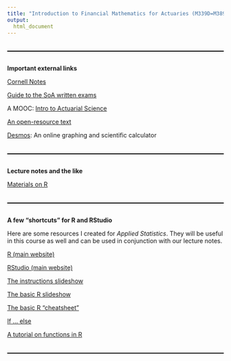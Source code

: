 ```yaml
---
title: "Introduction to Financial Mathematics for Actuaries (M339D=M389D)"
output: 
  html_document
---
```


<style>
  hr {
      position: relative; 
            top: 20px; 
            border: none; 
            height: 2px; 
            background: black; 
            margin-bottom: 50px; 
  }
</style>

---

**Important external links**

[Cornell Notes](http://lsc.cornell.edu/how-to-study/taking-notes/cornell-note-taking-system/)

[Guide to the SoA written exams](https://www.soa.org/globalassets/assets/files/edu/edu-guide-to-written-exam.pdf) 

A MOOC: [Intro to Actuarial Science](https://www.edx.org/course/introduction-actuarial-science-anux-anu-actuarialx-1)

[An open-resource text](https://diginole.lib.fsu.edu/islandora/object/fsu:717221)

[Desmos](https://www.desmos.com/): An online graphing and scientific calculator

---

**Lecture notes and the like**

[Materials on R](https://mcudina.github.io/rbook/)

---

**A few "shortcuts" for R and RStudio**

Here are some resources I created for *Applied Statistics*. They will be useful in this course as well and can be used in conjunction with our lecture notes. 

[R (main website)](https://www.r-project.org/)

[RStudio (main website)](https://rstudio.com/)

[The instructions slideshow](instructions/m358k-R-instructions.html)

[The basic R slideshow](instructions/m358k-basic-R.html)

[The basic R "cheatsheet"](https://raw.githubusercontent.com/rstudio/cheatsheets/master/base-r.pdf)

[If ... else](https://www.datamentor.io/r-programming/if-else-statement/)

[A tutorial on functions in R](https://www.tutorialspoint.com/r/r_functions.htm)

---

<!--
**Class 1: August 22nd**<br>
Orientation. <br>

[A role model](pics/bilbo.jpeg)

[First-Day Handout](syllabus/syllabus-55365.pdf)

[Another version of the day-by-day schedule](syllabus/m339d-day-by-day.pdf)

[Funny](http://books.google.com/books?id=8FgF3dOoUVsC&lpg=PA49&ots=UU208Gu6pv&dq=pigg%20vioos&pg=PA49#v=onepage&q=pigg%20vioos&f=false)

[Class notes](notes/m339d-aug-22-2022.pdf): On the prerequisite material. 

---

**Class 2: August 24th**<br>
Setting up R and RStudio. Basics of R: Arithmetic. Vectors. <br>

[Console printout](notes/console.txt)

[Homework #1](hw/m339d-hw1-prereq.pdf) -- **due on Tuesday, September 6th**

---

**Class 3: August 26th**<br>
R-scripts and R-notebooks.<br> 

[The R-script from class](code/first-script.R)

[The R-notebook from class](code/first-notebook.Rmd)

[Problem Set #1](code/m339d-ps1.Rmd)

[Problem Set #1](code/m339d-ps1-in-class.Rmd): Solutions from class

---

**Class 4: August 29th**<br>
Data. <br>

[Duke gpa](data/gpa.csv) - courtesy of OpenCourse Statistics

[The R-notebook for class](code/m339d-gpa-probs.Rmd)

[The R-notebook from class](code/m339d-gpa-solns.Rmd)

---

**Class 5: August 31st**<br>
Functions in R. `If ... else` in R. `For` loops.<br> 

[The R-script from class](code/ftions-ifelse.R)

Background. 

[Lecture One](lectures/m339d-lecture-one-background.pdf): Background.

Prerequisite review. 

[Problem Set #2](problem-sets/m339d-ps2-prereq.pdf): **Problems**

[Problem Set #2](problem-sets/m339d-ps2-prereq-solns.pdf): **Solutions**

[Class notes](notes/m339d-aug-31-2022.pdf) 

---

**Class 6: September 2nd**<br>
Standing assumptions and conventions. Risky assets. Transaction costs. <br>

[Class notes](notes/m339d-sept-02-2022.pdf) 

[Lecture Two](lectures/m339d-lecture-two-transaction-costs.pdf): Transaction Costs

[Lecture Three](lectures/m339d-lecture-three-standing-assumptions-conventions.pdf): Standing Assumptions and conventions

[More class notes](notes/m339d-jan-25-2021.pdf) 

[Homework #2](hw/m339d-hw2-cov.pdf) -- **due on Monday, September 12th**

---

**Class 7: September 7th**<br>
Historical returns of stocks.<br>

[Class notes](notes/m339d-sept-07-2022.pdf) 

[Yahoo! Finance](https://finance.yahoo.com)

[The R-notebook for class](code/m339d-msft-probs.Rmd)

[The R-notebook from class](code/m339d-msft-solns.Rmd)

[Project #1](projects/m339d-project1-probs.pdf) -- **due on September 16th, 2022**

[Project #1](code/m339d-project1-probs.Rmd) - this is the Rmd file which you are more than welcome to use to neatly complete your project 

[Homework #1](hw/m339d-hw1-prereq-solns.pdf) -- **solutions**

---

**Class 8: September 9th**<br>
Outright purchase. Short sales.<br>

[Investopedia](https://www.investopedia.com/ask/answers/05/marginaccountshortsell.asp): On margin accounts for short sales

[The R-notebook from class](code/m339d-project1-probs-rule-i.Rmd)

---

**Class 9: September 12th**<br>
Expected return of a portfolio.<br>

[Problem](problem-sets/m339d-ifm-exp-return.pdf)

[Class notes](notes/m339d-sept-12-2022.pdf) 

[Homework #2](hw/m339d-hw2-cov-solns.pdf) -- **solutions**

---

**Class 10: September 14th**<br>
Volatility of a portfolio. Diversification. Market indices. <br>

[Problems](problem-sets/m339d-vol.pdf)

[Class notes](notes/m339d-sept-14-2022.pdf) 

[Wikipedia](https://en.wikipedia.org/wiki/Stock_market_index): Stock market index

---

**Class 11: September 16th**<br>
Feasible sets. Efficient portfolios. Effect of correlation. <br>

[Problems](problem-sets/m339w-vol.pdf)

[Class notes](notes/m339d-sept-16-2022.pdf) 

[Mathematica demonstration](http://demonstrations.wolfram.com/TwoAssetMarkowitzFeasibleSet/): A Two-Asset Markowitz Feasible Set 

[Mathematica demonstration](http://demonstrations.wolfram.com/ThreeAssetEfficientFrontier/): A Three-Asset Feasible Set and Efficient Frontier 

[Problem](problem-sets/m339d-ifm-efficient.pdf)

[September survey](surveys/m339d-sept-survey.docx)

---

**Class 12: September 19th**<br>
Sharpe ratio.<br>

[Class notes](notes/m339d-sept-19-2022.pdf) 

[Problem](problem-sets/m339d-ifm-sharpe.pdf)

---

**Class 13: September 21st**<br>
The Capital Asset Pricing Model (CAPM).<br>

[Class notes](notes/m339d-sept-21-2022.pdf) 

[Problem packet](problem-sets/m339d-required-returns.pdf)

[Homework #3](hw/m339d-hw3-intro-corp-finance.pdf) -- **due on Monday, October 3rd**

---

**Class 14: September 23rd**<br>
Payoff and profit curves. Long/short positions.<br>

[Class notes](notes/m339d-sept-23-2022.pdf) 

[Time plots in `R`](https://www.geeksforgeeks.org/draw-multiple-time-series-in-same-plot-in-r/)

[Project #2](projects/m339d-project2-probs.pdf) -- **due on Friday, October 7th, 2022**

[Project #2](projects/m339d-project2-probs.Rmd) - this is the Rmd file which you are more than welcome to use to neatly complete your project 

---

**Class 15: September 26th**<br>
Basic risk management. Forward contracts.<br>

[Class notes](notes/m339d-sept-26-2022.pdf) 

[Homework #4](hw/m339d-hw4-corp-finance.pdf) -- **due on Monday, October 10th**

[Project #3](projects/m339d-project3-probs.pdf) -- **due on Friday, October 21st, 2022**

[Project #3](projects/m339d-project3-probs.Rmd) - this is the Rmd file which you are more than welcome to use to neatly complete your project 

---

**Class 16: September 28th**<br>
Hedging using forward contracts.<br>

[Class notes](notes/m339d-sept-28-2022.pdf) 

---

**Class 17: September 30th**<br>
European call options.<br>

[Class notes](notes/m339d-sept-30-2022.pdf) 

---

**Class 18: October 3rd**<br>
European put options. Moneyness.<br>

[Class notes](notes/m339d-oct-03-2022.pdf) 

[Homework #3](hw/m339d-hw3-intro-corp-finance-solns.pdf) -- **solutions**

---

**Class 19: October 5th**<br>
Finite probability spaces [revisited].<br>

[Class notes](notes/m339d-oct-05-2022.pdf) 

---

**Class 20: October 7th**<br>
Arbitrage portfolios. Law of the Unique Price. Replicating portfolios.<br>

[Class notes](notes/m339d-oct-07-2022.pdf) 

---

**Class 21: October 10th**<br>
Put-call parity.<br>

[Class notes](notes/m339d-oct-10-2022.pdf) 

[Problem Set #3](problem-sets/m339d-ps3-forwards-calls-puts.pdf): **Problems**

[Problem Set #3](problem-sets/m339d-ps3-forwards-calls-puts-solns.pdf): **Solutions**

[Problem packet](problem-sets/m339d-parity-no-div.pdf)

[In-Term One](exams/m339d-one-topics.pdf): Topics

[Practice for In-Term One](exams/m339d-one-sample-probs.pdf) -- **problems** 

[Practice for In-Term One](exams/m339d-one-sample-solns.pdf) -- **solutions** 

[Homework #4](hw/m339d-hw4-corp-finance-solns.pdf) -- **solutions**

---

**Class 22: October 12th**<br>
Random number generation.<br>

[Class notes](notes/m339d-oct-12-2022.pdf) 

[Problem Set #4](problem-sets/m339d-ps4-forwards-calls.pdf): **Problems**

[Problem Set #4](problem-sets/m339d-ps4-forwards-calls-solns.pdf): **Solutions**

[Wikipedia](https://en.wikipedia.org/wiki/Random_number_generation): Random number generation

[Wikipedia](https://en.wikipedia.org/wiki/Mersenne_Twister): Mersenne twister

[An atmospheric RNG](https://www.random.org/)

---

**Class 23: October 14th**<br>
The Strong Law of Large Numbers. Monte Carlo simulation.<br>

[Class notes](notes/m339d-oct-14-2022.pdf) 

[Problem Set #5](problem-sets/m339d-ps5-mc.Rmd)

[Problem Set #5](problem-sets/m339d-ps5-mc-solns.Rmd): **Solutions**

---

**Class 24: October 17th**<br>
The binomial asset-pricing model.<br>

[Class notes](notes/m339d-oct-17-2022.pdf) 

---

**Class 25: October 19th**<br>
Binomial option pricing: Pricing by replication. <br>

[Problem Set #6](problem-sets/m339d-ps6-bin-pricing.pdf): **Problems**

[Problem Set #6](problem-sets/m339d-ps6-bin-pricing-solns.pdf): **Solutions**


<!--
[Lecture Sixteen](lectures/m339d-lecture-16-binomial-asset-pricing.pdf): The binomial asset-pricing model.

[Class notes](notes/m339d-oct-19-2022.pdf) 

---

**Class 26: October 21st**<br>
Binomial option pricing: Risk-neutral probability. <br>

[Class notes](notes/m339d-oct-21-2022.pdf) 

---

**Class 27: October 24th**<br>
<span style="color: red;">**In-Term One**</span><br>

[In-Term One](exams/m339d-one-solns.pdf) -- **solutions** 

[Homework #5](hw/m339d-hw5-parity.pdf) -- **due on Monday, October 31st**

---

**Class 28: October 26th**<br>
Binomial option pricing: Two periods.

[Class notes](notes/m339d-oct-26-2022.pdf) 

[Problem Set #7](problem-sets/m339d-ps7-two-periods-probs.pdf): **Problems**

[Problem Set #7](problem-sets/m339d-ps7-two-periods-solns.pdf): **Solutions**

---

**Class 29: October 28th**<br>
Multiple binomial periods. <br>

[Class notes](notes/m339d-oct-28-2022.pdf) 

---

**Class 30: October 31st**<br>
Monte Carlo for binomial option pricing. <br>

[Class notes](notes/m339d-oct-31-2022.pdf) 

[Problem Set #8](problem-sets/m339d-ps8-binomial-mc-probs.Rmd)

[Homework #5](hw/m339d-hw5-parity-solns.pdf) -- **solutions**

[Homework #6](hw/m339d-hw6-one-period.pdf) -- **due on Monday, November 7th**

[Project #4](projects/m339d-project4.pdf) -- **due on November 11th, 2022**

[Project #4](projects/m339d-project4-probs.Rmd) - this is the Rmd file which you are more than welcome to use to neatly complete your project 

---

**Class 31: November 2nd**<br>
The normal approximation to the binomial. <br>

[Standard normal table](notes/std-normal-table.pdf)

[Open Intro Stats Video](https://youtu.be/VvksxAZAlrQ): The normal approximation to the binomial. 

[Problem Set #9](problem-sets/m339d-ps9-dML.pdf): **Problems**

[Problem Set #9](problem-sets/m339d-ps9-dML-solns.pdf): **Solutions**

[Class notes](notes/m339d-nov-02-2022.pdf) 

[Problem Set #8](problem-sets/m339d-ps8-binomial-mc-probs-in-class.Rmd): In Class 

[In-Term Two](exams/m339d-two-topics.pdf): Topics

[Practice for In-Term Two](exams/m339d-two-sample-probs.pdf): Problems

[Practice for In-Term Two](exams/m339d-two-sample-solns.pdf): Solutions

---

**Class 32: November 4th**<br>
The simple random walk. <br>

[Class notes](notes/m339d-nov-04-2022.pdf) 

[Lecture note](lectures/simple-random-walks.pdf)

---

**Class 33: November 7th**<br>
Scaled random walks. <br>

[Mathematica Code](code/m339d-binomial-tree-limit.nb): Binomial model limit 

[Homework #6](hw/m339d-hw6-one-period-solns.pdf) -- **solutions**

[Homework #7](hw/m339d-hw7-binom.pdf) -- **due on Monday, November 14th**

---

**Class 34: November 9th**<br>
<span style="color: red;">**In-Term Two**</span><br>

[In-Term Two](exams/m339d-two-solns.pdf) -- **solutions** 

---

**Class 35: November 11th**<br>
The limiting behavior of stock prices. <br>

[Class notes](notes/m339d-nov-11-2022.pdf) 

---

**Class 36: November 14th**<br>
The Black-Scholes pricing formula.<br>

[Class notes](notes/m339d-nov-14-2022.pdf) 

[Problem Set #10](problem-sets/m339d-ps10-BS.pdf): **Problems**

<!--
[Problem Set #10](problem-sets/m339d-ps10-BS-solns.pdf): **Solutions**

[Problem](problem-sets/mfe-sp2007-p8.pdf)

[Homework #7](hw/m339d-hw7-binom-solns.pdf) -- **solutions**

---

**Class 37: November 16th**<br>
Monte Carlo with Black-Scholes pricing. <br>

[Class notes](notes/m339d-nov-16-2022.pdf) 

[Problem Set #11](problem-sets/m339d-ps11-BS-mc.Rmd)

[Homework #8](hw/m339d-hw8-BS.pdf) -- **due on Wednesday, November 30th**

[Project #5](projects/m339d-project5-probs.pdf) -- **due on December 2nd, 2022**

[Project #5](projects/m339d-project5-probs.Rmd) - this is the Rmd file which you are more than welcome to use to neatly complete your project 

---

**Class 38: November 18th**<br>
Delta-hedging. <br>

[Problem](problem-sets/m339d-ifm-delta.pdf)

[Problem](problem-sets/m339d-ifm-delta-hedge.pdf)

[Class notes](notes/m339d-nov-18-2022.pdf) 

[Problem Set #11](problem-sets/m339d-ps11-BS-mc-in-class.Rmd) - **the partial solution**

---

**Class 39: November 28th**<br>
Implied volatility. <br>

[Problem](problem-sets/m339d-ifm-impl-vol.pdf)

[Problem Set #11](problem-sets/m339d-ps11-BS-mc-in-class-contd.Rmd) - **the complete solution**

[Class notes](notes/m339d-nov-28-2022.pdf) 

[In-Term Three](exams/m339d-three-topics.pdf): Topics

[Practice for In-Term Three](exams/m339d-three-sample.pdf) -- **problems** 

[Practice for In-Term Three](exams/m339d-three-sample-solns.pdf) -- **solutions** 

---

**Class 40: November 30th**<br>
Problem-solving session. <br>

[Class notes](notes/m339d-nov-30-2022.pdf) 

[Homework #8](hw/m339d-hw8-BS-solns.pdf) -- **solutions**

---

**Class 41: December 2nd**<br>
Problem-solving session. <br>

[Class notes](notes/m339d-delta-hedging.pdf) 

---

**Class 42: December 5th**<br>
<span style="color: red;">**In-Term Three**</span><br>

[In-Term Three](exams/m339d-three-solns.pdf) -- **solutions**

---

[The Final Exam](exams/m339d-final-topics.pdf): Topics

[Delta-Hedging Practice](exams/m339d-final-practice.pdf) -- **problems** 

[Delta-Hedging Practice](exams/m339d-final-practice-solns.pdf) -- **solutions** 

<!--

[Quiz #1](quizzes/m339d-quiz-one.pdf) -- **due on Friday, January 21st** 

---

[Quiz #1](quizzes/m339d-quiz-one-solns.pdf) -- **solutions** 

[Quiz #2](quizzes/m339d-quiz-two.pdf) -- due on **Monday, January 24th**

---

Outright purchase. Short sales. Discrete-dividend-paying stocks. <br>

[Class notes](notes/m339d-jan-24-2022.pdf): Outright purchase. Short sales. Discrete-dividend-paying stocks. 

[Quiz #2](quizzes/m339d-quiz-two-solns.pdf) -- **solutions**

[Quiz #3](quizzes/m339d-quiz-three.pdf) -- **due on Wednesday, January 26th**

---

Foreign currencies.<br>

[Class notes](notes/m339d-jan-26-2022.pdf): Outright purchase of stocks. Foreign currencies. 

[Quiz #3](quizzes/m339d-quiz-three-solns.pdf) -- **solutions**

[Quiz #4](quizzes/m339d-quiz4.pdf) -- **due on Monday, January 31st**

---

Continuous dividends. Market indices. <br>

[Class notes](notes/m339d-jan-28-2022.pdf): 
Continuous-dividend-paying stocks.

[Problem Set #3](problem-sets/m339d-ps-three-cont-div.pdf): **Problems**

[Problem Set #3](problem-sets/m339d-ps-three-cont-div-solns.pdf): **Solutions**

[Quiz #5](quizzes/m339d-quiz5-cont-div.pdf) -- **due on Wednesday, February 2nd**

[Homework #1](hw/m339d-hw-one-prereq-trans-costs-solns.pdf) -- **solutions**

[Homework #2](hw/m339d-hw2-prereq.pdf) -- **due on Friday, February 4th**

---

Static portfolios.<br>

[Class notes](notes/m339d-jan-31-2022.pdf): Static portfolios. Initial cost. Payoff. Profit.

[Quiz #4](quizzes/m339d-quiz4-solns.pdf) -- **solutions**

---

Static portfolios [cont'd]. Payoff and profit curves. Long/short positions. <br>

[Class notes](notes/m339d-feb-02-2022.pdf): Static portfolios [cont'd].

[Quiz #5](quizzes/m339d-quiz5-cont-div-solns.pdf) -- **solutions**

---

More on short sales.<br>

[Class notes](notes/m339d-feb-10-2021.pdf): Short sales. 

[Problem Set #4](problem-sets/m339d-ps-four-short-sales.pdf): **Problems**

[Problem Set #4](problem-sets/m339d-ps-four-short-sales-solns.pdf): **Solutions**

[Homework #2](hw/m339d-hw2-prereq-solns.pdf) -- **solutions**

[Quiz #6](quizzes/m339d-quiz6-trans-short-sales.pdf) -- **due on Monday, February 7th**

[Homework #3](hw/m339d-hw3.pdf) -- **due on Friday, February 11th**

---

Fully-leveraged purchase. Basic risk management. Forward contracts.<br>

[Class notes](notes/m339d-feb-07-2022.pdf): Fully-leveraged purchase. Basic risk management. Forwards.

[Lecture Four](lectures/m339d-lecture-four-payoff-profit.pdf): Initial cost, payoff and profit (the simplest case).

[Wikipedia](http://en.wikipedia.org/wiki/Hedge_(finance)): Hedging

[Lecture Five](lectures/m339d-lecture-five-basic-risk-management-forwards.pdf): Basic risk management. Forwards.

[Quiz #6](quizzes/m339d-quiz6-trans-short-sales-solns.pdf) -- **solutions**

[Quiz #7](quizzes/m339d-quiz7-leveraging.pdf) -- **due on Wednesday, February 9th**

[Quiz #8](quizzes/m339d-quiz8-two-assets.pdf) -- **due on Monday, February 14th**

---

[Problem Set #5](problem-sets/m339d-ps-five-yuri-one.pdf): **Problems**

[Problem Set #5](problem-sets/m339d-ps-five-yuri-one-solns.pdf): **Solutions**

[Problem Set #6](problem-sets/m339d-ps-six-yuri-two.pdf): **Problems**

[Problem Set #6](problem-sets/m339d-ps-six-yuri-two-solns.pdf): **Solutions**

---

Hedging using forward contracts.<br>

[Class notes](notes/m339d-feb-09-2022.pdf): More on forwards.

[Additional class notes](notes/m339d-extra-forward-hedging.pdf): User/buyer of goods hedging using a forward.

[Problem Set #7](problem-sets/m339d-ps-seven-forwards-hedging.pdf): **Problems**

[Problem Set #7](problem-sets/m339d-ps-seven-forwards-hedging-solns.pdf): **Solutions**

[Quiz #7](quizzes/m339d-quiz7-leveraging-solns.pdf) -- **solutions**

[Quiz #9](quizzes/m339d-quiz9-forwards.pdf) -- **due on Wednesday, February 16th**

---

European call options.<br>

[Lecture Six](lectures/m339d-lecture-six-European-calls.pdf): European call options.

[Class notes](notes/m339d-feb-11-2022.pdf): European calls. 

[Homework #3](hw/m339d-hw3-solns.pdf) -- **solutions**

---

Caps. Covered option writing. European put options.<br>

[Lecture Seven](lectures/m339d-lecture-seven-puts.pdf): European put options. Moneyness.

[Class notes](notes/m339d-feb-14-2022.pdf): Covered/naked option writing. European put options.

[Quiz #8](quizzes/m339d-quiz8-two-assets-solns.pdf) -- **solutions**

[Quiz #10](quizzes/m339d-quiz10-calls.pdf) -- **due on Monday, February 28th**

[Homework #4](hw/m339d-hw4-forwards-calls.pdf) -- **due on Friday, March 4th**

---

Floors. Covered puts. Moneyness. American and Bermudan options.<br>

[Class notes](notes/m339d-feb-16-2022.pdf): European put options [review]. Floors. Covered puts. Moneyness. American and Bermudan options.

[Problem Set #8](problem-sets/m339d-ps-eight-forwards-calls-puts-probs.pdf): **Problems**

[Problem Set #8](problem-sets/m339d-ps-eight-forwards-calls-puts-solns.pdf): **Solutions**

**Suggested problems:** Sample SoA problems (IFM exam: Derivatives: Intro): \#12, \#26, \#35, \#48, \#49, \#61, \#62, \#66, \#75 (European put options, moneyness)

[Quiz #9](quizzes/m339d-quiz9-forwards-solns.pdf) -- **solutions**

[In-Term One](exams/m339d-one.pdf) -- **problems** 

---

Collars. Derivative securities.<br>

[Lecture Eight](lectures/m339d-lecture-eight-collars-hedging.pdf): Collars.

[Lecture Nine](lectures/m339d-lecture-nine-derivative-securities.pdf): Derivative securities.

[Class notes](notes/m339d-feb-18-2022.pdf): Collars. Derivative securities. 

**Recommended reading:** [Employee stock options](http://en.wikipedia.org/wiki/Employee_stock_option)

Internet content: [Life Assurance Act (1774)](http://en.wikipedia.org/wiki/Life_Assurance_Act_1774)

**Suggested problems:** Sample SoA problems (IFM exam: Derivatives: Introductory): #24 (rationale for the existence of derivatives)

[Quiz #11](quizzes/m339d-quiz11.pdf) -- **due on Wednesday, March 2nd**

---

Dynamic portfolios. Finite probability spaces.<br>

[Class notes](notes/m339d-feb-21-2022.pdf): Arbitrage portfolios. Law of the Unique Price. Replicating portfolios.

[Homework #5](hw/m339d-hw5-calls-puts.pdf) -- **due on Friday, March 11th**

---

Arbitrage portfolios. Law of the Unique Price. Replicating portfolios.<br>

[Class notes](notes/m339d-feb-23-2022.pdf): Arbitrage portfolios. Law of the Unique Price. Replicating portfolios.


---

Pricing prepaid forwards and forwards on stocks.<br>

[Lecture Ten](lectures/m339d-lecture-ten-forwards-pricing.pdf): Pricing prepaid forwards and forwards on stocks.

[Problem packet](problem-sets/m339d-forwards-futures.pdf)

[Class notes](notes/m339d-feb-25-2022.pdf): Pricing prepaid forwards and forwards on stocks.

**Suggested problems**: Sample SoA problems (IFM: Derivatives: Introductory): #20, #21, #29

[Quiz #12](quizzes/m339d-quiz12-parity-prep.pdf) -- **due on Monday, March 7th**

---

More on synthetic forwards. Futures.<br>

Internet content: [Planet money](https://www.npr.org/sections/money/2016/01/06/462149561/episode-15-delicious-cake-futures): Delicious cake futures

[Class notes](notes/m339d-feb-28-2022.pdf): Synthetic forwards. Futures.

**Suggested problems:** Sample SoA problems (IFM exam: Derivatives: Introductory): #30, #32, #45, #69 (futures)

[Quiz #10](quizzes/m339d-quiz10-calls-solns.pdf) -- **solutions**

---

Put-call parity.<br>

[Lecture Eleven](lectures/m339d-lecture-eleven-put-call-parity.pdf): Put-call Parity

[Class notes](notes/m339d-mar-02-2022.pdf): Put-call parity.

[Quiz #11](quizzes/m339d-quiz11-solns.pdf) -- **solutions**

[Quiz #13](quizzes/m339d-quiz13-parity.pdf) -- **due on Wednesday, March 9th**

---

Chooser options.<br>

[Problem packet](problem-sets/m339d-chooser-equity-linked.pdf)

[Class notes](notes/m339d-mar-04-2022.pdf): Synthetic forwards (revisited). Chooser options. 

[Homework #4](hw/m339d-hw4-forwards-calls-solns.pdf) -- **solutions**

---

Equity-linked contracts. Gap options.<br>

[Lecture Twelve](lectures/m339d-lecture-twelve-gap-options-empty.pdf): Gap options (skeleton).

[Lecture Twelve](lectures/m339d-lecture-twelve-gap-options.pdf): Gap options.

[Class notes](notes/m339d-mar-07-2022.pdf): Equity-linked contracts. Gap options.

[Quiz #12](quizzes/m339d-quiz12-parity-prep-solns.pdf) -- **solutions**

[Quiz #14](quizzes/m339d-quiz14-gaps.pdf) - **due on Monday, March 21st**

---

Options on currencies.<br>

[Class notes](notes/m339d-mar-09-2022.pdf): Currency options.

[Quiz #13](quizzes/m339d-quiz13-parity-solns.pdf) -- **solutions**

---

Exchange options.<br>

[Lecture Thirteen](lectures/m339d-lecture-13-exchange-options.pdf): Exchange options

[Problem](problem-sets/m339d-mfe-2007-p6.pdf)

[Class notes](notes/m339d-mar-11-2022.pdf): Exchange options. Generalized put-call parity.

[Homework #5](hw/m339d-hw5-calls-puts-solns.pdf) -- **solutions**

[Quiz #15](quizzes/m339d-quiz15-exchange.pdf) - **due on Wednesday, March 23rd**

[Quiz #16](quizzes/m339d-quiz16-exchange-exp.pdf) - **due on Monday, March 28th**

Bounds on option prices.<br>

[Lecture Fourteen](lectures/m339d-lecture-14-bounds-bull-spreads.pdf): Call/put-price bounds. Bull spreads.

[Class notes](notes/m339d-mar-21-2022.pdf): Bounds on call prices.

[Quiz #14](quizzes/m339d-quiz14-gaps-solns.pdf) - **solutions**

---

Bounds on put prices. Monotonicity of call prices. Bull spreads. <br>

[Class notes](notes/m339d-mar-23-2022.pdf): Bounds on put prices. Monotonicity of call prices. Bull spreads.

[Quiz #15](quizzes/m339d-quiz15-exchange-solns.pdf) - **solutions**

---

Monotonicity of put prices. "Cord-slope" bounds. Bear spreads.<br>

[Problem](problem-sets/m339d-properties.pdf)

[Class notes](notes/m339d-mar-25-2022.pdf): Monotonicity of put prices. "Cord-slope" bounds. Bear spreads. 

[Homework #6](hw/m339d-hw6-parity-solns.pdf) -- **solutions**

---

No class. Instructor ill.<br>

[Quiz #16](quizzes/m339d-quiz16-exchange-exp-solns.pdf) - **solutions**

[In-Term Two](exams/m339d-two.pdf) -- **problems** 

---

Convex functions. Convexity of put/call prices. Butterfly spreads.<br>

[Lecture Fifteen](lectures/m339d-lecture-15-convexity-butterfly.pdf): Call-price convexity.

[Notes](notes/m339d-convexity.pdf): Convexity of functions.

[Class notes](notes/m339d-mar-30-2022.pdf): Convexity of call prices. Butterfly spreads.

---

Put-price convexity. Butterfly-spread practice.<br> 

[Problem packet](problem-sets/m339d-butterflies.pdf)

[Class notes](notes/m339d-apr-01-2022.pdf): Put-price convexity. More on butterfly spreads. 

---

Straddles. Strangles.<br>

[Class notes](notes/m339d-apr-04-2022.pdf): Speculating on volatility. Collars revisited. 

**Suggested problems**: Sample SoA problems (IFM exam: Derivatives: Introductory): #8, #16 Sample SoA problems (IFM exam: Derivatives: Advanced): #40 (spreads, strangles, straddles)

[Quiz #17](quizzes/m339d-quiz17-properties.pdf) - **due on Wednesday, April 6th**

[Homework #7](hw/m339d-hw7-price-properties.pdf) - **due on Friday, April 8th**

[Quiz #18](quizzes/m339d-quiz-thirteen-straddles.pdf) - **due on Monday, April 11th**


---

More on collars. Ratio spreads. Box spreads.<br>

[Problem packet](problem-sets/m339d-collar-ratio-box.pdf)

[Class notes](notes/m339d-apr-06-2022.pdf): More on collars. Ratio spreads. Box spreads. 

[Quiz #17](quizzes/m339d-quiz17-properties-solns.pdf) - **solutions**

[Quiz #19](quizzes/m339d-quiz19-box-ratio.pdf) - **due on Wednesday, April 13th**

---

The binomial asset-pricing model. 

[Homework #8](hw/m339d-hw8.pdf) - **due on Friday, April 15th**

Binomial option pricing: Pricing by replication. 

[Lecture Seventeen](lectures/m339d-lecture-17-binomial-option-pricing-one-period.pdf): Binomial option pricing.

[Problem Set #9](problem-sets/m339d-ps-nine-bin-pricing.pdf): **Problems**

[Class notes](notes/m339d-apr-08-2022.pdf): The binomial asset-pricing model.

---

Binomial option pricing [cont'd].<br> 

[Class notes](notes/m339d-apr-11-2022.pdf): Pricing by replication. Risk-neutral probability.

[Homework #7](hw/m339d-hw7-price-properties-solns.pdf) - **solutions**

[Quiz #18](quizzes/m339d-quiz-thirteen-straddles-solns.pdf) - **solutions**

[Quiz #20](quizzes/m339d-quiz20-delta-B.pdf) - **due on Monday, April 18th**

[Quiz #21](quizzes/m339d-quiz21-binomial.pdf) - **due on Wednesday, April 20th**

---

Binomial option pricing: Graphical interpretation.<br>

[Class notes](notes/m339d-apr-13-2022.pdf): Binomial option pricing practice. Graphical interpretation of a call's replicating portfolio.

[Problem Set #9](problem-sets/m339d-ps-nine-bin-pricing-solns.pdf): **Solutions**

[Quiz #19](quizzes/m339d-quiz19-box-ratio-solns.pdf) - **solutions**

---

Binomial option pricing: The forward tree.<br>

[Lecture Eighteen](lectures/m339d-lecture-18-forward-trees.pdf): Forward trees.

[Class notes](notes/m339d-apr-15-2022.pdf): The forward tree. 

[Problem Set #10](problem-sets/m339d-ps-ten-two-periods.pdf) -- **problems**

[Homework #8](hw/m339d-hw8-solns.pdf) - **solutions**

[Homework #9](hw/m339d-hw9-one-period.pdf) - **due on Friday, April 22nd**

---

Binomial option pricing: Two periods.<br>

[Class notes](notes/m339d-apr-18-2022.pdf): Two periods.

[Problem Set #10](problem-sets/m339d-ps-ten-two-periods-solns.pdf) -- **solutions**

[Quiz #20](quizzes/m339d-quiz20-delta-B-solns.pdf) - **solutions**

---

Multiple binomial periods. Early exercise (revisited).<br>

[Problem packet](problem-sets/m339d-early-exercise.pdf)

[Class notes](notes/m339d-apr-20-2022.pdf): Binomial option pricing (more periods). Early exercise.

[Quiz #21](quizzes/m339d-quiz21-binomial-solns.pdf) - **solutions**

[Quiz #22](quizzes/m339d-quiz22-Amer-binom-prep.pdf) - **due on Monday, April 25th**

---

Binomial pricing of American options. <br>

[Problem packet](problem-sets/m339d-american.pdf)

[Class notes](notes/m339d-apr-22-2022.pdf): Binomial pricing of American options.

**Suggested problems:** Sample IFM (Derivatives: Advanced) Problem \#44 (binomial pricing of American options)

[Homework #9](hw/m339d-hw9-one-period-solns.pdf) - **solutions**

[Homework #10](hw/m339d-hw10-binom.pdf) - **due on Friday, April 29th**

---

Binomial pricing of American option [practice].<br>

[Class notes](notes/m339d-apr-25-2022.pdf): Binomial pricing of American options (practice).

[Quiz #22](quizzes/m339d-quiz22-Amer-binom-prep-solns.pdf) - **solutions**

---

Properties of American-option prices. Asian options.<br>

[Class notes](notes/m339d-apr-27-2022.pdf): Bounds on American option prices. Definition of Asian options. 

**Suggested problems:** Sample IFM (Derivatives: Advanced) Problem \#26 (bounds on European and American option prices)

[Quiz #23](quizzes/m339d-quiz23-American.pdf) - **due on Thursday, April 28th**

[Quiz #24](quizzes/m339d-quiz24-Asian.pdf) - **due on Monday, May 2nd**

---

Asian-option pricing. Barrier options.<br>

[Class notes](notes/m339d-apr-29-2022.pdf): More on Asian options. Barrier options. 

[Slides](notes/m339d-barrier.pdf): Barrier options.

[Quiz #23](quizzes/m339d-quiz23-American-solns.pdf) - **solutions**

[Homework #10](hw/m339d-hw10-binom-solns.pdf) - **solutions**

---

Barrier options.<br>

[Problem packet](problem-sets/m339d-barrier.pdf)

[Class notes](notes/m339d-may-02-2022.pdf): More on barrier options. 

[Quiz #24](quizzes/m339d-quiz24-Asian-solns.pdf) - **solutions**

[Quiz #25](quizzes/m339d-quiz25-barrier.pdf) - **due on Wednesday, May 4th**

---

**Class 43: May 4th**<br>
Compound options.<br>

[Slides](notes/m339d-compound.pdf): Compound options.

[Homework #11](hw/m339d-hw11-exotic.pdf) - **not to be handed in**

Binomial pricing of options on currencies.<br>

[Problem](problem-sets/m339d-bin-currency.pdf)

[Class notes](notes/m339d-may-04-2022.pdf): Compound options. Currency options (the binomial model).

[Quiz #25](quizzes/m339d-quiz25-barrier-solns.pdf) - **solutions**

---

**Class 44: May 6th**<br>
Binomial pricing of options on futures contracts.<br>

[Problem](problem-sets/m339d-bin-futures.pdf)

[Class notes](notes/m339d-may-06-2022.pdf): Futures options (the binomial model). 

Problem-solving session.<br>

[Problem Set #11](problem-sets/m339d-ps11-currency-futures.pdf) -- **problems**

[Problem Set #11](problem-sets/m339d-ps11-currency-futures-solns.pdf) -- **solutions**

[Homework #11](hw/m339d-hw11-exotic-solns.pdf) - **solutions**

[In-Term Three](exams/m339d-three.pdf) -- **due on Wednesday, May 11th**


---

[In-Term One](exams/m339d-one-instructions.pdf): Instructions

[Mock In-Term One](exams/m339d-one-mock-probs.pdf) -- **Problems** 

[Mock In-Term One](exams/m339d-one-mock-solns.pdf) -- **Solutions** 

---

[In-Term Two](exams/m339d-two-instructions.pdf): Instructions

[Mock In-Term Two](exams/m339d-two-mock.pdf): **Problems** 

[Mock In-Term Two](exams/m339d-two-mock-solns.pdf): **Solutions** 

---

[In-Term Three](exams/m339d-three-instructions.pdf): Instructions

[Mock In-Term Three](exams/m339d-three-mock.pdf) -- **problems** 

[Mock In-Term Three](exams/m339d-three-mock-solns.pdf) -- **solutions** 

[In-Term Three](exams/m339d-three-histogram.pdf) -- **histogram** 

---

[An old prerequisite exam](m339d-sample-prereq.pdf) -- Problems

[An old prerequisite exam](m339d-sample-prereq-solns.pdf) -- Solutions
    
**The Prerequisite In-Term Exam**

[The prerequisite in-term exam](m339d-prereq.pdf) -- **Solutions**

---

[Problem set - **Problems**](m339d-ps-final-prep.pdf)
-   [Problem set - **Solutions**](m339d-ps-final-prep-solns.pdf)
-   [Problem set - **More problems**](m339d-ps-final-prep-sequel.pdf)
-   [Problem set - **Solutions to more
    problems**](m339d-ps-final-prep-sequel-solns.pdf)

-->






